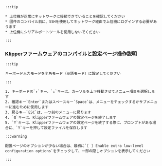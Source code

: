     :::tip

    * 上位機が正常にネットワークに接続できていることを確認してください
    * 固件のコンパイル前に、SSHを使用してネットワーク経由で上位機にログインする必要があります
    * 上位機にシリアルポートツールを使用しないでください

    :::

### Klipperファームウェアのコンパイルと設定ページ操作説明

    :::tip

    キーボード入力モードを半角モード（英語モード）に設定してください

    :::

    1. キーボードの`↑`キー、`↓`キーは、カーソルを上下移動させてメニュー項目を選択します
    2. 確認キー`Enter`またはスペースキー`Space`は、メニューをチェックするかサブメニューに進むために使用します
    3. 戻るキー`ESC`は、一つ前のメニューに戻ります
    4. `Q`キーは、Klipperファームウェアの設定ページを終了します
    5. `Y`キーは、Klipperファームウェアの設定ページを終了する際に、プロンプトがある場合に、`Y`キーを押して設定ファイルを保存します

    :::warning

    配置ページのオプションが少ない場合は、最初に`[ ] Enable extra low-level configuration options`をチェックして、一部の隠しオプションを表示してください

    :::
